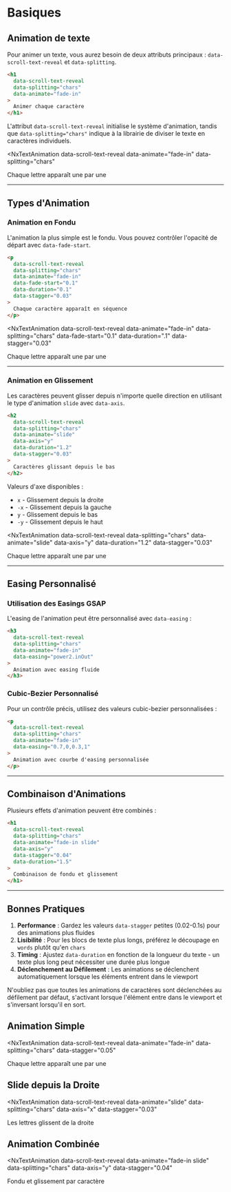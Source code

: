 # Basiques


## Animation de texte

Pour animer un texte, vous aurez besoin de deux attributs principaux : `data-scroll-text-reveal` et `data-splitting`.

```html
<h1 
  data-scroll-text-reveal 
  data-splitting="chars"
  data-animate="fade-in"
>
  Animer chaque caractère
</h1>
```

L'attribut `data-scroll-text-reveal` initialise le système d'animation, tandis que `data-splitting="chars"` indique à la librairie de diviser le texte en caractères individuels.

<NxTextAnimation 
  data-scroll-text-reveal 
  data-animate="fade-in"
  data-splitting="chars"
>
  Chaque lettre apparaît une par une
</NxTextAnimation>

---

## Types d'Animation

### Animation en Fondu

L'animation la plus simple est le fondu. Vous pouvez contrôler l'opacité de départ avec `data-fade-start`.

```html
<p 
  data-scroll-text-reveal 
  data-splitting="chars"
  data-animate="fade-in"
  data-fade-start="0.1"
  data-duration="0.1"
  data-stagger="0.03"
>
  Chaque caractère apparaît en séquence
</p>
```

<NxTextAnimation 
  data-scroll-text-reveal 
  data-animate="fade-in"
  data-splitting="chars"
  data-fade-start="0.1"
  data-duration=".1"
  data-stagger="0.03"
>
  Chaque lettre apparaît une par une
</NxTextAnimation>


---

### Animation en Glissement

Les caractères peuvent glisser depuis n'importe quelle direction en utilisant le type d'animation `slide` avec `data-axis`.

```html
<h2 
  data-scroll-text-reveal 
  data-splitting="chars"
  data-animate="slide"
  data-axis="y"
  data-duration="1.2"
  data-stagger="0.03"
>
  Caractères glissant depuis le bas
</h2>
```

Valeurs d'axe disponibles :
- `x` - Glissement depuis la droite
- `-x` - Glissement depuis la gauche
- `y` - Glissement depuis le bas
- `-y` - Glissement depuis le haut

<NxTextAnimation 
  data-scroll-text-reveal 
  data-splitting="chars"
  data-animate="slide"
  data-axis="y"
  data-duration="1.2"
  data-stagger="0.03"
>
  Chaque lettre apparaît une par une
</NxTextAnimation>

---

## Easing Personnalisé

### Utilisation des Easings GSAP

L'easing de l'animation peut être personnalisé avec `data-easing` :

```html
<h3 
  data-scroll-text-reveal 
  data-splitting="chars"
  data-animate="fade-in"
  data-easing="power2.inOut"
>
  Animation avec easing fluide
</h3>
```

### Cubic-Bezier Personnalisé

Pour un contrôle précis, utilisez des valeurs cubic-bezier personnalisées :

```html
<p 
  data-scroll-text-reveal 
  data-splitting="chars"
  data-animate="fade-in"
  data-easing="0.7,0,0.3,1"
>
  Animation avec courbe d'easing personnalisée
</p>
```

---

## Combinaison d'Animations

Plusieurs effets d'animation peuvent être combinés :

```html
<h1 
  data-scroll-text-reveal 
  data-splitting="chars"
  data-animate="fade-in slide"
  data-axis="y"
  data-stagger="0.04"
  data-duration="1.5"
>
  Combinaison de fondu et glissement
</h1>
```

---

## Bonnes Pratiques

1. **Performance** : Gardez les valeurs `data-stagger` petites (0.02-0.1s) pour des animations plus fluides
2. **Lisibilité** : Pour les blocs de texte plus longs, préférez le découpage en `words` plutôt qu'en `chars`
3. **Timing** : Ajustez `data-duration` en fonction de la longueur du texte - un texte plus long peut nécessiter une durée plus longue
4. **Déclenchement au Défilement** : Les animations se déclenchent automatiquement lorsque les éléments entrent dans le viewport

N'oubliez pas que toutes les animations de caractères sont déclenchées au défilement par défaut, s'activant lorsque l'élément entre dans le viewport et s'inversant lorsqu'il en sort.


## Animation Simple

<NxTextAnimation 
  data-scroll-text-reveal 
  data-animate="fade-in"
  data-splitting="chars"
  data-stagger="0.05"
>
  Chaque lettre apparaît une par une
</NxTextAnimation>

## Slide depuis la Droite

<NxTextAnimation 
  data-scroll-text-reveal 
  data-animate="slide"
  data-splitting="chars"
  data-axis="x"
  data-stagger="0.03"
>
  Les lettres glissent de la droite
</NxTextAnimation>

## Animation Combinée

<NxTextAnimation 
  data-scroll-text-reveal 
  data-animate="fade-in slide"
  data-splitting="chars"
  data-axis="y"
  data-stagger="0.04"
>
  Fondu et glissement par caractère
</NxTextAnimation> 